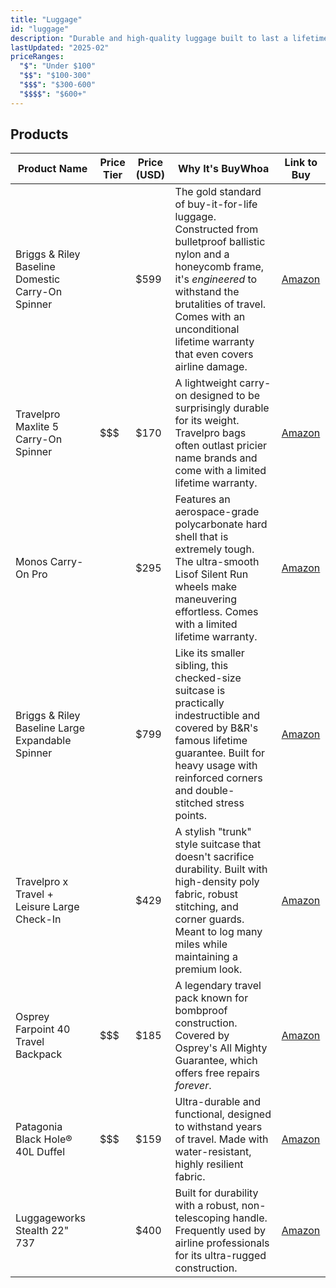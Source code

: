 ```yaml
---
title: "Luggage"
id: "luggage"
description: "Durable and high-quality luggage built to last a lifetime."
lastUpdated: "2025-02"
priceRanges:
  "$": "Under $100"
  "$$": "$100-300"
  "$$$": "$300-600"
  "$$$$": "$600+"
---
```


## Products

| Product Name | Price Tier | Price (USD) | Why It's BuyWhoa | Link to Buy |
|--------------|------------|-------------|------------------|-------------|
| Briggs & Riley Baseline Domestic Carry-On Spinner | $$$$ | $599 | The gold standard of buy-it-for-life luggage. Constructed from bulletproof ballistic nylon and a honeycomb frame, it's *engineered* to withstand the brutalities of travel. Comes with an unconditional lifetime warranty that even covers airline damage. | [Amazon](https://www.amazon.com/dp/B00QJHZWK6?tag=buywhoa-20) |
| Travelpro Maxlite 5 Carry-On Spinner | $$$ | $170 | A lightweight carry-on designed to be surprisingly durable for its weight. Travelpro bags often outlast pricier name brands and come with a limited lifetime warranty. | [Amazon](https://www.amazon.com/dp/B07R5PHG8G?tag=buywhoa-20) |
| Monos Carry-On Pro | $$$$ | $295 | Features an aerospace-grade polycarbonate hard shell that is extremely tough. The ultra-smooth Lisof Silent Run wheels make maneuvering effortless. Comes with a limited lifetime warranty. | [Amazon](https://www.amazon.com/dp/B07YY2XWQB?tag=buywhoa-20) |
| Briggs & Riley Baseline Large Expandable Spinner | $$$$ | $799 | Like its smaller sibling, this checked-size suitcase is practically indestructible and covered by B&R's famous lifetime guarantee. Built for heavy usage with reinforced corners and double-stitched stress points. | [Amazon](https://www.amazon.com/dp/B00QJHZXM2?tag=buywhoa-20) |
| Travelpro x Travel + Leisure Large Check-In | $$$$ | $429 | A stylish "trunk" style suitcase that doesn't sacrifice durability. Built with high-density poly fabric, robust stitching, and corner guards. Meant to log many miles while maintaining a premium look. | [Amazon](https://www.amazon.com/dp/B07R5PHG8H?tag=buywhoa-20) |
| Osprey Farpoint 40 Travel Backpack | $$$ | $185 | A legendary travel pack known for bombproof construction. Covered by Osprey's All Mighty Guarantee, which offers free repairs *forever*. | [Amazon](https://www.amazon.com/dp/B014EBMXS0?tag=buywhoa-20) |
| Patagonia Black Hole® 40L Duffel | $$$ | $159 | Ultra-durable and functional, designed to withstand years of travel. Made with water-resistant, highly resilient fabric. | [Amazon](https://www.amazon.com/dp/B07KXSQ6BP?tag=buywhoa-20) |
| Luggageworks Stealth 22" 737 | $$$$ | $400 | Built for durability with a robust, non-telescoping handle. Frequently used by airline professionals for its ultra-rugged construction. | [Amazon](https://www.amazon.com/dp/B00QJHZXM3?tag=buywhoa-20) |